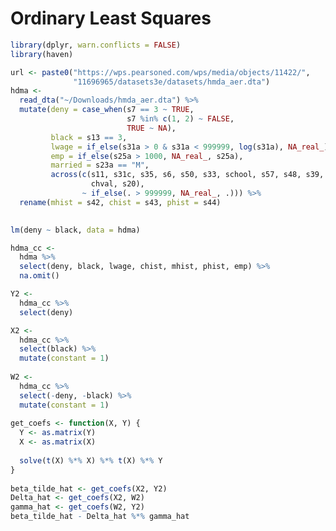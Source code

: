 # Ordinary Least Squares

```r
library(dplyr, warn.conflicts = FALSE)
library(haven)

url <- paste0("https://wps.pearsoned.com/wps/media/objects/11422/",
              "11696965/datasets3e/datasets/hmda_aer.dta")
hdma <- 
  read_dta("~/Downloads/hmda_aer.dta") %>%
  mutate(deny = case_when(s7 == 3 ~ TRUE,
                          s7 %in% c(1, 2) ~ FALSE,
                          TRUE ~ NA),
         black = s13 == 3,
         lwage = if_else(s31a > 0 & s31a < 999999, log(s31a), NA_real_),
         emp = if_else(s25a > 1000, NA_real_, s25a),
         married = s23a == "M",
         across(c(s11, s31c, s35, s6, s50, s33, school, s57, s48, s39,
                  chval, s20),
                ~ if_else(. > 999999, NA_real_, .))) %>%
  rename(mhist = s42, chist = s43, phist = s44)
         

lm(deny ~ black, data = hdma)

hdma_cc <- 
  hdma %>%
  select(deny, black, lwage, chist, mhist, phist, emp) %>%
  na.omit()

Y2 <- 
  hdma_cc %>% 
  select(deny) 

X2 <- 
  hdma_cc %>%
  select(black) %>%
  mutate(constant = 1)
  
W2 <- 
  hdma_cc %>% 
  select(-deny, -black) %>% 
  mutate(constant = 1)
  
get_coefs <- function(X, Y) {
  Y <- as.matrix(Y)
  X <- as.matrix(X)
  
  solve(t(X) %*% X) %*% t(X) %*% Y
}
 
beta_tilde_hat <- get_coefs(X2, Y2)
Delta_hat <- get_coefs(X2, W2) 
gamma_hat <- get_coefs(W2, Y2)
beta_tilde_hat - Delta_hat %*% gamma_hat
```